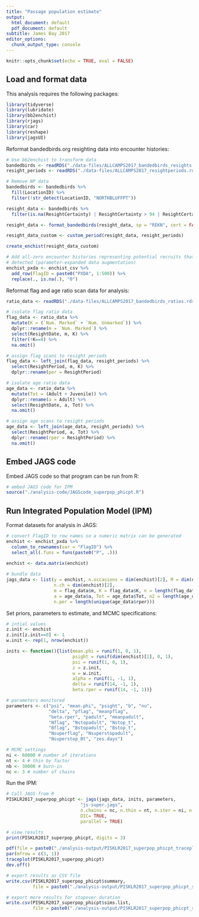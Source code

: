 ```yaml
---
title: "Passage population estimate"
output:
  html_document: default
  pdf_document: default
subtitle: James Bay 2017
editor_options:
  chunk_output_type: console
---
```


```r
knitr::opts_chunk$set(echo = TRUE, eval = FALSE)
```

## Load and format data

This analysis requires the following packages:

```r

library(tidyverse)
library(lubridate)
library(bb2enchist)
library(rjags)
library(car)
library(reshape)
library(jagsUI)

```

Reformat bandedbirds.org resighting data into encounter histories:

```r

# Use bb2enchist to transform data
bandedbirds <- readRDS("./data-files/ALLCAMPS2017_bandedbirds_resights.rds")
resight_periods <- readRDS("./data-files/ALLCAMPS2017_resightperiods.rds")

# Remove NP data
bandedbirds <- bandedbirds %>%
  fill(LocationID) %>% 
  filter(!str_detect(LocationID, "NORTHBLUFFPT"))

resight_data <- bandedbirds %>% 
  filter(is.na(ResightCertainty) | ResightCertainty > 94 | ResightCertainty == 100)

resight_data <- format_bandedbirds(resight_data, sp = "REKN", cert = FALSE)

resight_data_custom <- custom_period(resight_data, resight_periods)

create_enchist(resight_data_custom)

# Add all-zero encounter histories representing potential recruits that were not 
# detected (parameter-expanded data augmentation)
enchist_pxda <- enchist_csv %>% 
  add_row(FlagID = paste0("PXDA", 1:500)) %>%
  replace(., is.na(.), "0")

```

Reformat flag and age ratio scan data for analysis:

```r

ratio_data <- readRDS("./data-files/ALLCAMPS2017_bandedbirds_ratios.rds")

# isolate flag ratio data
flag_data <- ratio_data %>% 
  mutate(K = (`Num. Marked` + `Num. Unmarked`)) %>% 
  dplyr::rename(m = `Num. Marked`) %>% 
  select(ResightDate, m, K) %>%
  filter(!K==0) %>%
  na.omit()

# assign flag scans to resight periods
flag_data <- left_join(flag_data, resight_periods) %>% 
  select(ResightPeriod, m, K) %>% 
  dplyr::rename(per = ResightPeriod)

# isolate age ratio data
age_data <- ratio_data %>% 
  mutate(Tot = (Adult + Juvenile)) %>% 
  dplyr::rename(a = Adult) %>% 
  select(ResightDate, a, Tot) %>% 
  na.omit()

# assign age scans to resight periods
age_data <- left_join(age_data, resight_periods) %>% 
  select(ResightPeriod, a, Tot) %>% 
  dplyr::rename(rper = ResightPeriod) %>% 
  na.omit()

```

## Embed JAGS code

Embed JAGS code so that program can be run from R:

```r

# embed JAGS code for IPM
source("./analysis-code/JAGScode_superpop_phicpt.R")

```

## Run Integrated Population Model (IPM)

Format datasets for analysis in JAGS:

```r

# convert FlagID to row names so a numeric matrix can be generated
enchist <- enchist_pxda %>% 
  column_to_rownames(var = "FlagID") %>% 
  select_all(.funs = funs(paste0("P", .)))
  
enchist <- data.matrix(enchist)

# bundle data
jags_data <- list(y = enchist, n.occasions = dim(enchist)[2], M = dim(enchist)[1],
                  n.ch = dim(enchist)[2],
                  m = flag_data$m, K = flag_data$K, n = length(flag_data$K), per = flag_data$per,
                  a = age_data$a, Tot = age_data$Tot, n2 = length(age_data$Tot), rper = age_data$rper,
                  n.per = length(unique(age_data$rper)))


```

Set priors, parameters to estimate, and MCMC specifications:

```r

# intial values
z.init <- enchist
z.init[z.init==0] <- 1
w.init <- rep(1, nrow(enchist))

inits <- function(){list(mean.phi = runif(1, 0, 1),
                         psight = runif(dim(enchist)[2], 0, 1),
                         psi = runif(1, 0, 1),
                         z = z.init,
                         w = w.init,
                         alpha = runif(1, -1, 1),
                         delta = runif(14, -1, 1),
                         beta.rper = runif(14, -1, 1))}  

# parameters monitored
parameters <- c("psi", "mean.phi", "psight", "b", "nu",
                "delta", "pflag", "meanpflag",
                "beta.rper", "padult", "meanpadult",
                "Nflag", "Nstopadult", "Nstop_t",
                "Bflag", "Bstopadult", "Bstop_t",
                "Nsuperflag", "Nsuperstopadult",
                "Nsuperstop_Bt", "zes.days")

# MCMC settings
ni <- 60000 # number of iterations
nt <- 4 # thin by factor
nb <- 30000 # burn-in
nc <- 3 # number of chains

```

Run the IPM:

```r

# Call JAGS from R
PISKLR2017_superpop_phicpt <- jags(jags_data, inits, parameters,
                            "js-super.jags",
                            n.chains = nc, n.thin = nt, n.iter = ni, n.burnin = nb,
                            DIC= TRUE,
                            parallel = TRUE)

# view results
print(PISKLR2017_superpop_phicpt, digits = 3)

pdf(file = paste0("./analysis-output/PISKLR2017_superpop_phicpt_traceplots_", Sys.Date(), ".pdf"))
par(mfrow = c(3, 1))
traceplot(PISKLR2017_superpop_phicpt)
dev.off()

# export results as CSV file
write.csv(PISKLR2017_superpop_phicpt$summary,
          file = paste0("./analysis-output/PISKLR2017_superpop_phicpt_summary_", Sys.Date(), ".csv"))

# export more results for stopover duration
write.csv(PISKLR2017_superpop_phicpt$sims.list,
          file = paste0("./analysis-output/PISKLR2017_superpop_phicpt_sims.list_", Sys.Date(), ".csv"))


```



